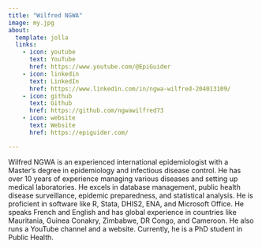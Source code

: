 ```yaml
---
title: "Wilfred NGWA"
image: my.jpg
about:
  template: jolla
  links:
    - icon: youtube
      text: YouTube
      href: https://www.youtube.com/@EpiGuider
    - icon: linkedin
      text: LinkedIn
      href: https://www.linkedin.com/in/ngwa-wilfred-204013109/
    - icon: github
      text: Github
      href: https://github.com/ngwawilfred73
    - icon: website
      text: Website
      href: https://epiguider.com/

---
```


Wilfred NGWA is an experienced international epidemiologist with a Master’s degree in epidemiology and infectious disease control. He has over 10 years of experience managing various diseases and setting up medical laboratories. He excels in database management, public health disease surveillance, epidemic preparedness, and statistical analysis. He is proficient in software like R, Stata, DHIS2, ENA, and Microsoft Office. He speaks French and English and has global experience in countries like Mauritania, Guinea Conakry, Zimbabwe, DR Congo, and Cameroon. He also runs a YouTube channel and a website. Currently, he is a PhD student in Public Health.